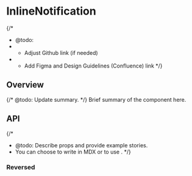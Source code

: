 
<Meta of={InlineNotificationStories} />

# InlineNotification

{/*
  * @todo:
  * - Adjust Github link (if needed)
  * - Add Figma and Design Guidelines (Confluence) link
  */}
<ResourceLinks
  sourceCode="https://github.com/cultureamp/kaizen-design-system/tree/main/packages/components/src/InlineNotification"
  figma=""
  designGuidelines=""
  className="!mb-8"
/>

<KaioNotification />

<Installation
  installCommand="yarn add @kaizen/components"
  importStatement='import { InlineNotification } from "@kaizen/components"'
/>

## Overview

{/* @todo: Update summary. */}
Brief summary of the component here.

<Canvas of={InlineNotificationStories.Playground} />
<Controls of={InlineNotificationStories.Playground} />

## API

{/*
  * @todo: Describe props and provide example stories.
  * You can choose to write in MDX or to use <Description />.
  */}
### Reversed
<Description of={InlineNotificationStories.Reversed} />
<Canvas of={InlineNotificationStories.Reversed} />
